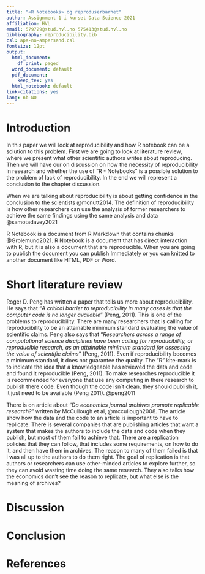 ```yaml
---
title: "«R Notebooks» og reproduserbarhet"
author: Assignment 1 i kurset Data Science 2021
affiliation: HVL
email: 579729@stud.hvl.no 575413@stud.hvl.no
bibliography: reproducibility.bib
csl: apa-no-ampersand.csl
fontsize: 12pt
output:
  html_document:
    df_print: paged
  word_document: default
  pdf_document:
    keep_tex: yes
  html_notebook: default  
link-citations: yes
lang: nb-NO
---
```

# Introduction

In this paper we will look at reproducibility and how R notebook can be a solution to this problem. First we are going to look at literature review, where we present what other scientific authors writes about reproducing. Then we will have our on discussion on how the necessity of reproducibility in research and whether the use of "R - Notebooks" is a possible solution to the problem of lack of reproducibility. In the end we will represent a conclusion to the chapter discussion. 

When we are talking about reproducibility is about getting confidence in the conclusion to the scientists @mcnutt2014. The definition of reproducibility is how other researchers can use the analysis of former researchers to achieve the same findings using the same analysis and data @samotadavey2021
 
R Notebook is a document from R Markdown that contains chunks @Grolemund2021. R Notebook is a document that has direct interaction with R, but it is also a document that are reproducible. When you are going to publish the document you can publish Immediately or you can knitted to another document like HTML, PDF or Word.

# Short literature review

Roger D. Peng has written a paper that tells us more about reproducibility. He says that "*A critical barrier to reproducibility in many cases is that the computer code is no longer available*" (Peng, 2011). This is one of the problems to reproducibility. There are many researchers that is calling for reproducibility to be an attainable minimum standard evaluating the value of scientific claims. Peng also says that "*Researchers across a range of computational science disciplines have been calling for reproducibility, or reproducible research, as an attainable minimum standard for assessing the value of scientific claims*" (Peng, 2011). Even if reproducibility becomes a minimum standard, it does not guarantee the quality. The "R" kite-mark is to indicate the idea that a knowledgeable has reviewed the data and code and found it reproducible (Peng, 2011). To make researches reproducible it is recommended for everyone that use any computing in there research to publish there code. Even though the code isn´t clean, they should publish it, it just need to be available (Peng 2011). @peng2011

There is on article about "*Do economics journal archives promote replicable research?*" written by McCullough et al, @mccullough2008. The article show how the data and the code to an article is important to have to replicate. There is several companies that are publishing articles that want a system that makes the authors to include the data and code when they publish, but most of them fail to achieve that. There are a replication policies that they can follow, that includes some requirements, on how to do it, and then have them in archives. The reason to many of them failed is that i was all up to the authors to do them right. The goal of replication is that authors or researchers can use other-minded articles to explore further, so they can avoid wasting time doing the same research. They also talks how the economics don't see the reason to replicate, but what else is the meaning of archives? 



# Discussion


# Conclusion


# References


